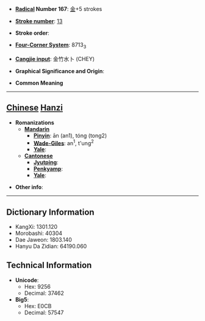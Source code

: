 * '''[[Wiktionary:Chinese radical index| Radical]] Number 167''': [[Wiktionary:Chinese radical index 金|金]]+5 strokes

* '''[[Wiktionary:Chinese total strokes index|Stroke number]]''': [[Wiktionary:Chinese total strokes index 13|13]]

* '''Stroke order''': 

* '''[[Wiktionary:Chinese four corner index|Four-Corner System]]''': 8713<sub>3</sub>

* '''[[Wiktionary:Chinese Cangjie index|Cangjie input]]''': 金竹水卜 (CHEY)

* '''Graphical Significance and Origin''': 

* '''Common Meaning'''

----

== [[Chinese]] [[Hanzi]] ==

* '''Romanizations'''
** '''[[Mandarin]]'''
*** '''[[Pinyin]]''': ān (an1), tóng (tong2)
*** '''[[Wade-Giles]]''': an<sup>1</sup>, t'ung<sup>2</sup>
*** '''[[Yale]]''': 
** '''[[Cantonese]]'''
*** '''[[Jyutping]]''':
*** '''[[Penkyamp]]''': 
*** '''[[Yale]]''': 

* '''Other info''': 

----

== Dictionary Information ==

* KangXi: 1301.120
* Morobashi: 40304
* Dae Jaweon: 1803.140
* Hanyu Da Zidian: 64190.060

== Technical Information ==

* '''Unicode''':
** Hex: 9256
** Decimal: 37462
* '''Big5''':
** Hex: E0CB
** Decimal: 57547